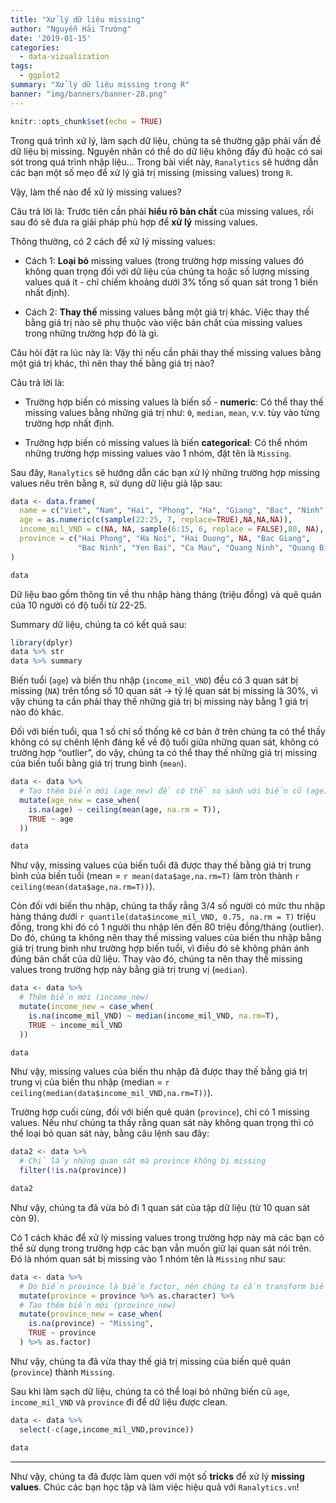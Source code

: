 ```yaml
---
title: "Xử lý dữ liệu missing"
author: "Nguyễn Hải Trường"
date: '2019-01-15'
categories:
  - data-vizualization
tags:
  - ggplot2
summary: "Xử lý dữ liệu missing trong R"
banner: "img/banners/banner-28.png"
---
```


```r
knitr::opts_chunk$set(echo = TRUE)
```


Trong quá trình xử lý, làm sạch dữ liệu, chúng ta sẽ thường gặp phải vấn đề dữ liệu bị missing. Nguyên nhân có thể do dữ liệu không đầy đủ hoặc có sai sót trong quá trình nhập liệu... Trong bài viết này, `Ranalytics` sẽ hướng dẫn các bạn một số mẹo để xử lý giá trị missing (missing values) trong `R`.  

Vậy, làm thế nào để xử lý missing values?

Câu trả lời là: Trước tiên cần phải **hiểu rõ bản chất** của missing values, rồi sau đó sẽ đưa ra giải pháp phù hợp để **xử lý** missing values.

Thông thường, có 2 cách để xử lý missing values:

- Cách 1: **Loại bỏ** missing values (trong trường hợp missing values đó không quan trọng đối với dữ liệu của chúng ta hoặc số lượng missing values quá ít - chỉ chiếm khoảng dưới 3% tổng số quan sát trong 1 biến nhất định).

- Cách 2: **Thay thế** missing values bằng một giá trị khác. Việc thay thế bằng giá trị nào sẽ phụ thuộc vào việc bản chất của missing values trong những trường hợp đó là gì.

Câu hỏi đặt ra lúc này là: Vậy thì nếu cần phải thay thế missing values bằng một giá trị khác, thì nên thay thế bằng giá trị nào?

Câu trả lời là:

- Trường hợp biến có missing values là biến số - **numeric**: Có thể thay thế missing values bằng những giá trị như: `0`, `median`, `mean`, v.v. tùy vào từng trường hợp nhất định. 

- Trường hợp biến có missing values là biến **categorical**: Có thể nhóm những trường hợp missing values vào 1 nhóm, đặt tên là `Missing`.

Sau đây, `Ranalytics` sẽ hướng dẫn các bạn xử lý những trường hợp missing values nêu trên bằng `R`, sử dụng dữ liệu giả lập sau:

```r
data <- data.frame(
  name = c("Viet", "Nam", "Hai", "Phong", "Ha", "Giang", "Bac", "Ninh", "Ha", "Long"),
  age = as.numeric(c(sample(22:25, 7, replace=TRUE),NA,NA,NA)),
  income_mil_VND = c(NA, NA, sample(6:15, 6, replace = FALSE),80, NA),
  province = c("Hai Phong", "Ha Noi", "Hai Duong", NA, "Bac Giang", 
               "Bac Ninh", "Yen Bai", "Ca Mau", "Quang Ninh", "Quang Binh")
)

data
```

Dữ liệu bao gồm thông tin về thu nhập hàng tháng (triệu đồng) và quê quán của 10 người có độ tuổi từ 22-25.

Summary dữ liệu, chúng ta có kết quả sau:

```r
library(dplyr)
data %>% str
data %>% summary
```


Biến tuổi (`age`) và biến thu nhập (`income_mil_VND`) đều có 3 quan sát bị missing (`NA`) trên tổng số 10 quan sát -> tỷ lệ quan sát bị missing là 30%, vì vậy chúng ta cần phải thay thế những giá trị bị missing này bằng 1 giá trị nào đó khác.

Đối với biến tuổi, qua 1 số chỉ số thống kê cơ bản ở trên chúng ta có thể thấy không có sự chênh lệnh đáng kể về độ tuổi giữa những quan sát, không có trường hợp "outlier", do vậy, chúng ta có thể thay thế những giá trị missing của biến tuổi bằng giá trị trung bình (`mean`).

```r
data <- data %>% 
  # Tạo thêm biến mới (age_new) để có thể so sánh với biến cũ (age)
  mutate(age_new = case_when(
    is.na(age) ~ ceiling(mean(age, na.rm = T)),
    TRUE ~ age
  ))

data
```

Như vậy, missing values của biến tuổi đã được thay thế bằng giá trị trung bình của biến tuổi (mean = `r mean(data$age,na.rm=T)` làm tròn thành `r ceiling(mean(data$age,na.rm=T))`).

Còn đối với biến thu nhập, chúng ta thấy rằng 3/4 số người có mức thu nhập hàng tháng dưới `r quantile(data$income_mil_VND, 0.75, na.rm = T)` triệu đồng, trong khi đó có 1 người thu nhập lên đến 80 triệu đồng/tháng (outlier). Do đó, chúng ta không nên thay thế missing values của biến thu nhập bằng giá trị trung bình như trường hợp biến tuổi, vì điều đó sẽ không phản ánh đúng bản chất của dữ liệu. Thay vào đó, chúng ta nên thay thế missing values trong trường hợp này bằng giá trị trung vị (`median`).


```r
data <- data %>% 
  # Thêm biến mới (income_new)
  mutate(income_new = case_when(
    is.na(income_mil_VND) ~ median(income_mil_VND, na.rm=T),
    TRUE ~ income_mil_VND
  ))

data
```

Như vậy, missing values của biến thu nhập đã được thay thế bằng giá trị trung vị của biến thu nhập (median = `r ceiling(median(data$income_mil_VND,na.rm=T))`).

Trường hợp cuối cùng, đối với biến quê quán (`province`), chỉ có 1 missing values.
Nếu như chúng ta thấy rằng quan sát này không quan trọng thì có thể loại bỏ quan sát này, bằng câu lệnh sau đây:

```r
data2 <- data %>% 
  # Chỉ lấy những quan sát mà province không bị missing
  filter(!is.na(province))

data2
```

Như vậy, chúng ta đã vừa bỏ đi 1 quan sát của tập dữ liệu (từ 10 quan sát còn 9).

Có 1 cách khác để xử lý missing values trong trường hợp này mà các bạn có thể sử dụng trong trường hợp các bạn vẫn muốn giữ lại quan sát nói trên. Đó là nhóm quan sát bị missing vào 1 nhóm tên là `Missing` như sau:

```r
data <- data %>% 
  # Do biến province là biến factor, nên chúng ta cần transform biến này về dạng character trước
  mutate(province = province %>% as.character) %>% 
  # Tạo thêm biến mới (province_new)
  mutate(province_new = case_when(
    is.na(province) ~ "Missing",
    TRUE ~ province
  ) %>% as.factor)
```

Như vậy, chúng ta đã vừa thay thế giá trị missing của biến quê quán (`province`) thành `Missing`.

Sau khi làm sạch dữ liệu, chúng ta có thể loại bỏ những biến cũ `age`, `income_mil_VND` và `province` đi để dữ liệu được clean.

```r
data <- data %>% 
  select(-c(age,income_mil_VND,province))

data
```

---

Như vậy, chúng ta đã được làm quen với một số **tricks** để xử lý **missing values**. Chúc các bạn học tập và làm việc hiệu quả với ``Ranalytics.vn``!
